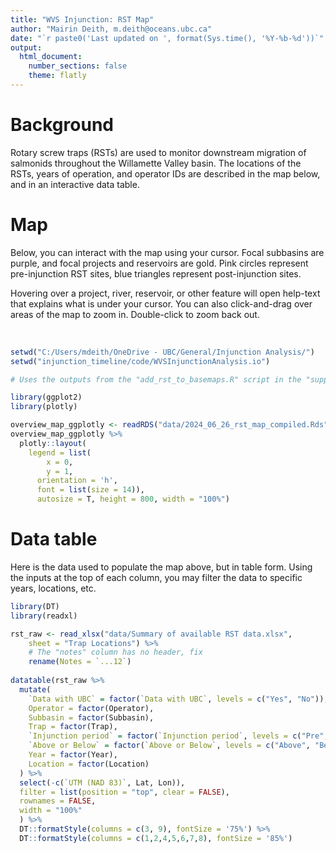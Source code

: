 ```yaml
---
title: "WVS Injunction: RST Map"
author: "Mairin Deith, m.deith@oceans.ubc.ca"
date: "`r paste0('Last updated on ', format(Sys.time(), '%Y-%b-%d'))`"
output:
  html_document:
    number_sections: false
    theme: flatly
---
```


# Background 

Rotary screw traps (RSTs) are used to monitor downstream migration of salmonids throughout the Willamette Valley basin. 
The locations of the RSTs, years of operation, and operator IDs are described in the map below, and in an interactive data table. 

# Map 

Below, you can interact with the map using your cursor. 
Focal subbasins are purple, and focal projects and reservoirs are gold. 
Pink circles represent pre-injunction RST sites, blue triangles represent post-injunction sites.

Hovering over a project, river, reservoir, or other feature will open help-text that explains what is under your cursor.
You can also click-and-drag over areas of the map to zoom in.
Double-click to zoom back out. 

<br>

```r
setwd("C:/Users/mdeith/OneDrive - UBC/General/Injunction Analysis/")
setwd("injunction_timeline/code/WVSInjunctionAnalysis.io")

# Uses the outputs from the "add_rst_to_basemaps.R" script in the "supp_code" folder of the website page

library(ggplot2)
library(plotly)

overview_map_ggplotly <- readRDS("data/2024_06_26_rst_map_compiled.Rds")
overview_map_ggplotly %>%
  plotly::layout(
    legend = list(
        x = 0, 
        y = 1, 
      orientation = 'h', 
      font = list(size = 14)),
      autosize = T, height = 800, width = "100%")
```

# Data table

Here is the data used to populate the map above, but in table form.
Using the inputs at the top of each column, you may filter the data to specific years, locations, etc.

```r
library(DT)
library(readxl)

rst_raw <- read_xlsx("data/Summary of available RST data.xlsx", 
    sheet = "Trap Locations") %>%
    # The "notes" column has no header, fix
    rename(Notes = `...12`)
    
datatable(rst_raw %>%
  mutate(
    `Data with UBC` = factor(`Data with UBC`, levels = c("Yes", "No")), 
    Operator = factor(Operator),
    Subbasin = factor(Subbasin),
    Trap = factor(Trap),
    `Injunction period` = factor(`Injunction period`, levels = c("Pre", "Post")),
    `Above or Below` = factor(`Above or Below`, levels = c("Above", "Below")),
    Year = factor(Year),
    Location = factor(Location)
  ) %>%
  select(-c(`UTM (NAD 83)`, Lat, Lon)),
  filter = list(position = "top", clear = FALSE),
  rownames = FALSE, 
  width = "100%"
  ) %>%
  DT::formatStyle(columns = c(3, 9), fontSize = '75%') %>%
  DT::formatStyle(columns = c(1,2,4,5,6,7,8), fontSize = '85%')
```